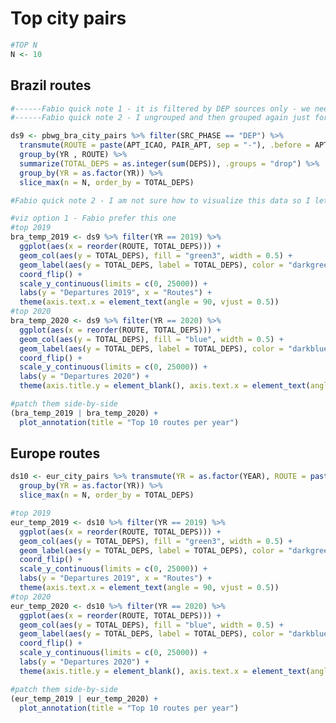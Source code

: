 # Top city pairs

```r
#TOP N
N <- 10
```

## Brazil routes
```r
#------Fabio quick note 1 - it is filtered by DEP sources only - we need to check on that... 
#------Fabio quick note 2 - I ungrouped and then grouped again just for the sake of remembering how to do it and to clearly show the ".groups" argument. I could've just not used the argument and "summarize" would keep it grouped by year. Just to practice :-P

ds9 <- pbwg_bra_city_pairs %>% filter(SRC_PHASE == "DEP") %>%
  transmute(ROUTE = paste(APT_ICAO, PAIR_APT, sep = "-"), .before = APT_ICAO, YR = year(DATE), DEPS) %>%
  group_by(YR , ROUTE) %>%
  summarize(TOTAL_DEPS = as.integer(sum(DEPS)), .groups = "drop") %>%
  group_by(YR = as.factor(YR)) %>% 
  slice_max(n = N, order_by = TOTAL_DEPS)

#Fabio quick note 2 - I am not sure how to visualize this data so I let here 2 options below

#viz option 1 - Fabio prefer this one
#top 2019
bra_temp_2019 <- ds9 %>% filter(YR == 2019) %>%
  ggplot(aes(x = reorder(ROUTE, TOTAL_DEPS))) +
  geom_col(aes(y = TOTAL_DEPS), fill = "green3", width = 0.5) +
  geom_label(aes(y = TOTAL_DEPS, label = TOTAL_DEPS), color = "darkgreen", size = 3) +
  coord_flip() +
  scale_y_continuous(limits = c(0, 25000)) +
  labs(y = "Departures 2019", x = "Routes") +
  theme(axis.text.x = element_text(angle = 90, vjust = 0.5))
#top 2020
bra_temp_2020 <- ds9 %>% filter(YR == 2020) %>%
  ggplot(aes(x = reorder(ROUTE, TOTAL_DEPS))) +
  geom_col(aes(y = TOTAL_DEPS), fill = "blue", width = 0.5) +
  geom_label(aes(y = TOTAL_DEPS, label = TOTAL_DEPS), color = "darkblue", size = 3) +
  coord_flip() +
  scale_y_continuous(limits = c(0, 25000)) +
  labs(y = "Departures 2020") +
  theme(axis.title.y = element_blank(), axis.text.x = element_text(angle = 90, vjust = 0.5))

#patch them side-by-side
(bra_temp_2019 | bra_temp_2020) +
  plot_annotation(title = "Top 10 routes per year")

```

## Europe routes
```r
ds10 <- eur_city_pairs %>% transmute(YR = as.factor(YEAR), ROUTE = paste(ADEP_ICAO, ADES_ICAO, sep = "-"), TOTAL_DEPS = as.integer(N)) %>%
  group_by(YR = as.factor(YR)) %>% 
  slice_max(n = N, order_by = TOTAL_DEPS)

#top 2019
eur_temp_2019 <- ds10 %>% filter(YR == 2019) %>%
  ggplot(aes(x = reorder(ROUTE, TOTAL_DEPS))) +
  geom_col(aes(y = TOTAL_DEPS), fill = "green3", width = 0.5) +
  geom_label(aes(y = TOTAL_DEPS, label = TOTAL_DEPS), color = "darkgreen", size = 3) +
  coord_flip() +
  scale_y_continuous(limits = c(0, 25000)) +
  labs(y = "Departures 2019", x = "Routes") +
  theme(axis.text.x = element_text(angle = 90, vjust = 0.5))
#top 2020
eur_temp_2020 <- ds10 %>% filter(YR == 2020) %>%
  ggplot(aes(x = reorder(ROUTE, TOTAL_DEPS))) +
  geom_col(aes(y = TOTAL_DEPS), fill = "blue", width = 0.5) +
  geom_label(aes(y = TOTAL_DEPS, label = TOTAL_DEPS), color = "darkblue", size = 3) +
  coord_flip() +
  scale_y_continuous(limits = c(0, 25000)) +
  labs(y = "Departures 2020") +
  theme(axis.title.y = element_blank(), axis.text.x = element_text(angle = 90, vjust = 0.5))

#patch them side-by-side
(eur_temp_2019 | eur_temp_2020) +
  plot_annotation(title = "Top 10 routes per year")

```

